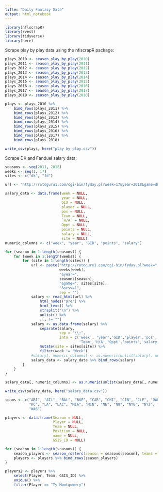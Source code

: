 ```yaml
---
title: "Daily Fantasy Data"
output: html_notebook
---
```


```r
library(nflscrapR)
library(rvest)
library(tidyverse)
library(here)
```

Scrape play by play data using the nflscrapR package:

```r
plays_2010 <- season_play_by_play(2010)
plays_2011 <- season_play_by_play(2011)
plays_2012 <- season_play_by_play(2012)
plays_2013 <- season_play_by_play(2013)
plays_2014 <- season_play_by_play(2014)
plays_2015 <- season_play_by_play(2015)
plays_2016 <- season_play_by_play(2016)
plays_2017 <- season_play_by_play(2017)
plays_2018 <- season_play_by_play(2018)

plays <- plays_2010 %>% 
    bind_rows(plays_2011) %>% 
    bind_rows(plays_2012) %>% 
    bind_rows(plays_2013) %>% 
    bind_rows(plays_2014) %>% 
    bind_rows(plays_2015) %>% 
    bind_rows(plays_2016) %>% 
    bind_rows(plays_2017) %>% 
    bind_rows(plays_2018)

write_csv(plays, here("play by play.csv"))
```

Scrape DK and Fanduel salary data:

```r
seasons <- seq(2011, 2018)
weeks <- seq(1, 17)
sites <- c("dk", "fd")

url <- "http://rotoguru1.com/cgi-bin/fyday.pl?week=17&year=2018&game=dk&scsv=1"

salary_data <- data.frame(week = NULL,
                          year = NULL,
                          GID = NULL,
                          player = NULL,
                          pos = NULL,
                          Team = NULL,
                          `H/A` = NULL,
                          Oppt = NULL,
                          points = NULL,
                          salary = NULL,
                          site = NULL)
numeric_columns <- c("week", "year", "GID", "points", "salary")

for (season in 1:length(seasons)) {
    for (week in 1:length(weeks)) {
        for (site in 1:length(sites)) {
            url <- paste("http://rotoguru1.com/cgi-bin/fyday.pl?week=", 
                         weeks[week], 
                         "&year=", 
                         seasons[season], 
                         "&game=", sites[site], 
                         "&scsv=1", 
                         sep = "")
            salary <- read_html(url) %>% 
                html_nodes("pre") %>% 
                html_text() %>% 
                strsplit("\n") %>% 
                unlist() %>% 
                .[. != ""]
            salary <- as.data.frame(salary) %>% 
                separate(salary, 
                         sep = "\\;",
                         into = c('week', 'year','GID','player','pos',
                                  'Team','H/A','Oppt','points','salary')) %>% 
                mutate(site = sites[site]) %>% 
                filter(week != "Week")
            #salary[, numeric_columns] <- as.numeric(unlist(salary[, numeric_columns]))
            salary_data <- salary_data %>% bind_rows(salary) 
        }
    }
}

salary_data[, numeric_columns] <- as.numeric(unlist(salary_data[, numeric_columns]))

write_csv(salary_data, here("salary_data.csv"))
```

```r
teams <- c("ARI", "ATL", "BAL", "BUF", "CAR", "CHI", "CIN", "CLE", "DAL", "DEN", "DET", "GB", "HOU", "IND", "JAC", "JAX",
           "KC", "LA", "LAC", "MIA", "MIN", "NE", "NO", "NYG", "NYJ", "OAK", "PHI", "PIT", "SD", "SEA", "SF", "STL", "TB", "TEN",
           "WAS")

players <- data.frame(Season = NULL,
                      Player = NULL,
                      Team = NULL,
                      Position = NULL,
                      name = NULL,
                      GSIS_ID = NULL)

for (season in 1:length(seasons)) {
    season_players <- season_rosters(season = seasons[season], teams = teams)
    players <- players %>% bind_rows(season_players)
}

players2 <- players %>% 
    select(Player, Team, GSIS_ID) %>% 
    unique() %>% 
    filter(Player == "Ty Montgomery")
```









